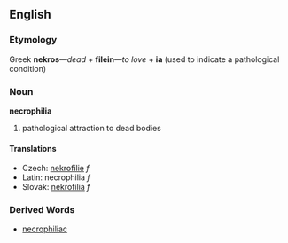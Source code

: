 == English ==
=== Etymology ===
Greek '''nekros'''&mdash;''dead'' + '''filein'''&mdash;''to love'' + '''ia''' (used to indicate a pathological condition)
=== Noun ===
'''necrophilia'''
# pathological attraction to dead bodies
==== Translations ====
*Czech: [[nekrofilie]] ''f''
*Latin: necrophilia ''f''
*Slovak: [[nekrofília]] ''f''
=== Derived Words ===
* [[necrophiliac]]
<!-- This entry made after a vandal user calling himself Macchiavelli alleged in my user talk section that he was f**king my mother all night. Well, she's been dead for 25 years, so he has to be a necrophiliac... It was not his intention, but his action inspired a new entry into Wiktionary. -->